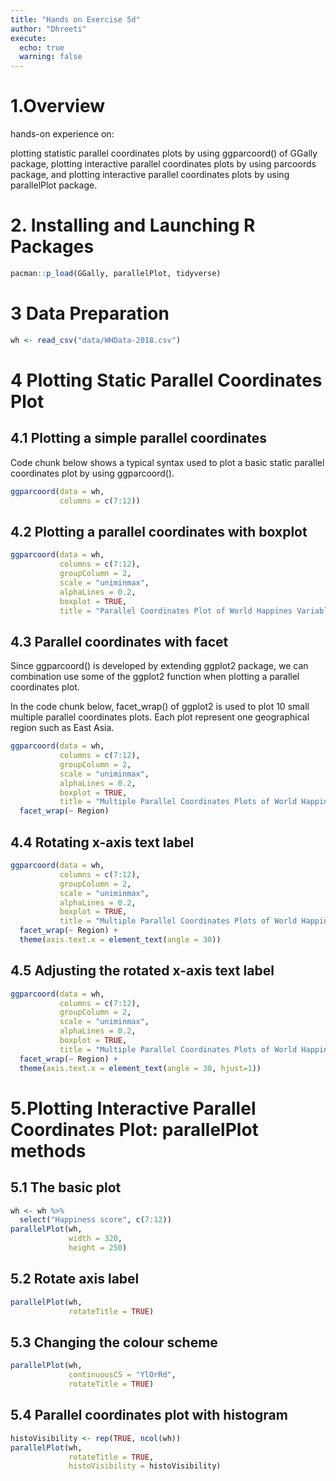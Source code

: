 ```yaml
---
title: "Hands on Exercise 5d"
author: "Dhreeti"
execute: 
  echo: true
  warning: false
---
```


# 1.Overview

hands-on experience on:

plotting statistic parallel coordinates plots by using ggparcoord() of GGally package, plotting interactive parallel coordinates plots by using parcoords package, and plotting interactive parallel coordinates plots by using parallelPlot package.

# 2. Installing and Launching R Packages

```r

pacman::p_load(GGally, parallelPlot, tidyverse)

```

# 3 Data Preparation

```r

wh <- read_csv("data/WHData-2018.csv")

```

# 4 Plotting Static Parallel Coordinates Plot

## 4.1 Plotting a simple parallel coordinates

Code chunk below shows a typical syntax used to plot a basic static parallel coordinates plot by using ggparcoord().

```r


ggparcoord(data = wh, 
           columns = c(7:12))

```

## 4.2 Plotting a parallel coordinates with boxplot

```r

ggparcoord(data = wh, 
           columns = c(7:12), 
           groupColumn = 2,
           scale = "uniminmax",
           alphaLines = 0.2,
           boxplot = TRUE, 
           title = "Parallel Coordinates Plot of World Happines Variables")


```

## 4.3 Parallel coordinates with facet

Since ggparcoord() is developed by extending ggplot2 package, we can combination use some of the ggplot2 function when plotting a parallel coordinates plot.

In the code chunk below, facet_wrap() of ggplot2 is used to plot 10 small multiple parallel coordinates plots. Each plot represent one geographical region such as East Asia.

```r

ggparcoord(data = wh, 
           columns = c(7:12), 
           groupColumn = 2,
           scale = "uniminmax",
           alphaLines = 0.2,
           boxplot = TRUE, 
           title = "Multiple Parallel Coordinates Plots of World Happines Variables by Region") +
  facet_wrap(~ Region)


```

## 4.4 Rotating x-axis text label

```r


ggparcoord(data = wh, 
           columns = c(7:12), 
           groupColumn = 2,
           scale = "uniminmax",
           alphaLines = 0.2,
           boxplot = TRUE, 
           title = "Multiple Parallel Coordinates Plots of World Happines Variables by Region") +
  facet_wrap(~ Region) + 
  theme(axis.text.x = element_text(angle = 30))


```

## 4.5 Adjusting the rotated x-axis text label

```r

ggparcoord(data = wh, 
           columns = c(7:12), 
           groupColumn = 2,
           scale = "uniminmax",
           alphaLines = 0.2,
           boxplot = TRUE, 
           title = "Multiple Parallel Coordinates Plots of World Happines Variables by Region") +
  facet_wrap(~ Region) + 
  theme(axis.text.x = element_text(angle = 30, hjust=1))


```

# 5.Plotting Interactive Parallel Coordinates Plot: parallelPlot methods

## 5.1 The basic plot

```r

wh <- wh %>%
  select("Happiness score", c(7:12))
parallelPlot(wh,
             width = 320,
             height = 250)


```

## 5.2 Rotate axis label

```r

parallelPlot(wh,
             rotateTitle = TRUE)

```

## 5.3 Changing the colour scheme

```r

parallelPlot(wh,
             continuousCS = "YlOrRd",
             rotateTitle = TRUE)

```

## 5.4 Parallel coordinates plot with histogram

```r

histoVisibility <- rep(TRUE, ncol(wh))
parallelPlot(wh,
             rotateTitle = TRUE,
             histoVisibility = histoVisibility)


```
